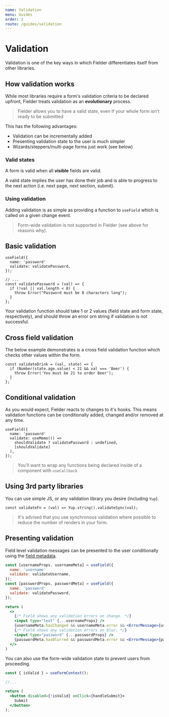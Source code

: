 ```yaml
---
name: Validation
menu: Guides
order: 2
route: /guides/validation
---
```


# Validation

Validation is one of the key ways in which Fielder differentiates itself from other libraries.

## How validation works

While most libraries require a form's validation criteria to be declared upfront, Fielder
treats validation as an **evolutionary** process.

> Fielder allows you to have a valid state, even if your whole form isn't ready to be submitted

This has the following advantages:

- Validation can be incrementally added
- Presenting validation state to the user is much simpler
- Wizards/steppers/multi-page forms just work (see below)

### Valid states

A form is valid when all **visible** fields are valid.

A valid state implies the user has done their job and is able to progress to the next action (i.e. next page, next section, submit).

### Using validation

Adding validation is as simple as providing a function to `useField` which is called on a given change event.

> Form-wide validation is not supported in Fielder (see above for reasons why).

## Basic validation

```tsx
useField({
  name: 'password'
  validate: validatePassword,
});

// ...
const validatePassword = (val) => {
  if (!val || val.length < 8) {
    throw Error("Password must be 8 characters long");
  }
};
```

Your validation function should take 1 or 2 values (field state and form state, respectively), and should
throw an error orn string if validation is not successful.

## Cross field validation

The below example demonstrates is a cross field validation function which checks other values within the form.

```tsx
const validateDrink = (val, state) => {
  if (Number(state.age.value) < 21 && val === 'Beer') {
    throw Error('You must be 21 to order Beer');
  }
};
```

## Conditional validation

As you would expect, Fielder reacts to changes to it's hooks. This means validation functions
can be conditionally added, changed and/or removed at any time.

```tsx
useField({
  name: 'password'
  validate: useMemo(() =>
    shouldValidate ? validatePassword : undefined,
    [shouldValidate]
  ),
});
```

> You'll want to wrap any functions being declared inside of a component with `useCallback`

## Using 3rd party libraries

You can use simple JS, or any validation library you desire (including `Yup`).

```tsx
const validateFn = (val) => Yup.string().validateSync(val);
```

> It's advised that you use synchronous validation where possible to reduce the number of
> renders in your form.

## Presenting validation

Field level validation messages can be presented to the user conditionally using the [field metadata](/api/usefield/#usefieldmeta).

```jsx
const [usernameProps, usernameMeta] = useField({
  name: 'username'
  validate: validateUsername,
});
const [passwordProps, passwordMeta] = useField({
  name: 'password'
  validate: validatePassword,
});

return (
  <>
    {/* Field shows any validation errors on change. */}
    <input type="text" {...usernameProps} />
    {usernameMeta.hasChanged && usernameMeta.error && <ErrorMessage>{usernameMeta.error}</ErrorMessage>}
    {/* Field shows any validation errors on blur. */}
    <input type="password" {...passwordProps} />
    {passwordMeta.hasBlurred && passwordMeta.error && <ErrorMessage>{passwordMeta.error}</ErrorMessage>}
  </>
)
```

You can also use the form-wide validation state to prevent users from proceeding.

```jsx
const { isValid } = useFormContext();

//...

return (
  <button disabled={!isValid} onClick={handleSubmit}>
    Submit
  </button>
);
```
